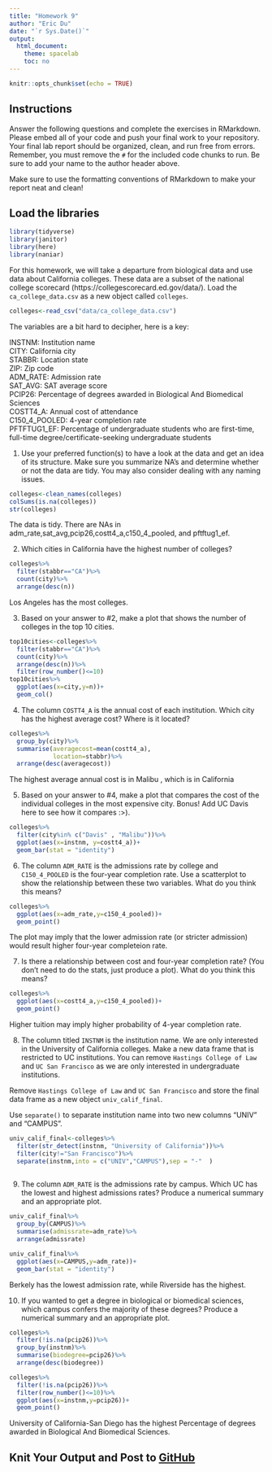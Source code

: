 ```yaml
---
title: "Homework 9"
author: "Eric Du"
date: "`r Sys.Date()`"
output:
  html_document:
    theme: spacelab
    toc: no
---
```


```r
knitr::opts_chunk$set(echo = TRUE)
```

## Instructions
Answer the following questions and complete the exercises in RMarkdown. Please embed all of your code and push your final work to your repository. Your final lab report should be organized, clean, and run free from errors. Remember, you must remove the `#` for the included code chunks to run. Be sure to add your name to the author header above.  

Make sure to use the formatting conventions of RMarkdown to make your report neat and clean!  

## Load the libraries
```r
library(tidyverse)
library(janitor)
library(here)
library(naniar)
``` 

For this homework, we will take a departure from biological data and use data about California colleges. These data are a subset of the national college scorecard (https://collegescorecard.ed.gov/data/). Load the `ca_college_data.csv` as a new object called `colleges`.
```r
colleges<-read_csv("data/ca_college_data.csv")
```

The variables are a bit hard to decipher, here is a key:  

INSTNM: Institution name  
CITY: California city  
STABBR: Location state  
ZIP: Zip code  
ADM_RATE: Admission rate  
SAT_AVG: SAT average score  
PCIP26: Percentage of degrees awarded in Biological And Biomedical Sciences  
COSTT4_A: Annual cost of attendance  
C150_4_POOLED: 4-year completion rate  
PFTFTUG1_EF: Percentage of undergraduate students who are first-time, full-time degree/certificate-seeking undergraduate students  

1. Use your preferred function(s) to have a look at the data and get an idea of its structure. Make sure you summarize NA's and determine whether or not the data are tidy. You may also consider dealing with any naming issues.
```r

colleges<-clean_names(colleges)
colSums(is.na(colleges))
str(colleges)
```
The data is tidy. There are NAs in adm_rate,sat_avg,pcip26,costt4_a,c150_4_pooled, and pftftug1_ef.

2. Which cities in California have the highest number of colleges?
```r
colleges%>%
  filter(stabbr=="CA")%>%
  count(city)%>%
  arrange(desc(n))
```
Los Angeles has the most colleges.

3. Based on your answer to #2, make a plot that shows the number of colleges in the top 10 cities.
```r
top10cities<-colleges%>%
  filter(stabbr=="CA")%>%
  count(city)%>%
  arrange(desc(n))%>%
  filter(row_number()<=10)
top10cities%>%
  ggplot(aes(x=city,y=n))+
  geom_col()
```

4. The column `COSTT4_A` is the annual cost of each institution. Which city has the highest average cost? Where is it located?
```r
colleges%>%
  group_by(city)%>%
  summarise(averagecost=mean(costt4_a),
            location=stabbr)%>%
  arrange(desc(averagecost))
```
The highest average annual cost is in Malibu , which is in California

5. Based on your answer to #4, make a plot that compares the cost of the individual colleges in the most expensive city. Bonus! Add UC Davis here to see how it compares :>).
```r
colleges%>%
  filter(city%in% c("Davis" , "Malibu"))%>%
  ggplot(aes(x=instnm, y=costt4_a))+
  geom_bar(stat = "identity")
```
6. The column `ADM_RATE` is the admissions rate by college and `C150_4_POOLED` is the four-year completion rate. Use a scatterplot to show the relationship between these two variables. What do you think this means?
```r
colleges%>%
  ggplot(aes(x=adm_rate,y=c150_4_pooled))+
  geom_point()
```
The plot may imply that the lower admission rate (or stricter admission) would result higher four-year completeion rate.

7. Is there a relationship between cost and four-year completion rate? (You don't need to do the stats, just produce a plot). What do you think this means?
```r
colleges%>%
  ggplot(aes(x=costt4_a,y=c150_4_pooled))+
  geom_point()
```
Higher tuition may imply higher probability of 4-year completion rate.

8. The column titled `INSTNM` is the institution name. We are only interested in the University of California colleges. Make a new data frame that is restricted to UC institutions. You can remove `Hastings College of Law` and `UC San Francisco` as we are only interested in undergraduate institutions.

Remove `Hastings College of Law` and `UC San Francisco` and store the final data frame as a new object `univ_calif_final`.

Use `separate()` to separate institution name into two new columns "UNIV" and "CAMPUS".
```r
univ_calif_final<-colleges%>%
  filter(str_detect(instnm, "University of California"))%>%
  filter(city!="San Francisco")%>%
  separate(instnm,into = c("UNIV","CAMPUS"),sep = "-"  )
  
```
9. The column `ADM_RATE` is the admissions rate by campus. Which UC has the lowest and highest admissions rates? Produce a numerical summary and an appropriate plot.
```r
univ_calif_final%>%
  group_by(CAMPUS)%>%
  summarise(admissrate=adm_rate)%>%
  arrange(admissrate)
```

```r
univ_calif_final%>%
  ggplot(aes(x=CAMPUS,y=adm_rate))+
  geom_bar(stat = "identity")
```
Berkely has the lowest admission rate, while Riverside has the highest.

10. If you wanted to get a degree in biological or biomedical sciences, which campus confers the majority of these degrees? Produce a numerical summary and an appropriate plot.
```r
colleges%>%
  filter(!is.na(pcip26))%>%
  group_by(instnm)%>%
  summarise(biodegree=pcip26)%>%
  arrange(desc(biodegree))
```
```r
colleges%>%
  filter(!is.na(pcip26))%>%
  filter(row_number()<=10)%>%
  ggplot(aes(x=instnm,y=pcip26))+
  geom_point()
```
University of California-San Diego has the highest Percentage of degrees awarded in Biological And Biomedical Sciences. 

## Knit Your Output and Post to [GitHub](https://github.com/FRS417-DataScienceBiologists)